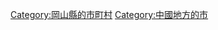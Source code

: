 {{Commonscat|Niimi, Okayama}}
{{Catmore}}

{{DEFAULTSORT:Niimi-shi}}
[[Category:岡山縣的市町村|Category:岡山縣的市町村]]
[[Category:中國地方的市|Category:中國地方的市]]